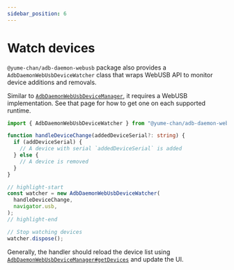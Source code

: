 ```yaml
---
sidebar_position: 6
---
```


# Watch devices

`@yume-chan/adb-daemon-webusb` package also provides a `AdbDaemonWebUsbDeviceWatcher` class that wraps WebUSB API to monitor device additions and removals.

Similar to [`AdbDaemonWebUsbDeviceManager`](./device-manager.mdx), it requires a WebUSB implementation. See that page for how to get one on each supported runtime.

```ts transpile
import { AdbDaemonWebUsbDeviceWatcher } from "@yume-chan/adb-daemon-webusb";

function handleDeviceChange(addedDeviceSerial?: string) {
  if (addDeviceSerial) {
    // A device with serial `addedDeviceSerial` is added
  } else {
    // A device is removed
  }
}

// highlight-start
const watcher = new AdbDaemonWebUsbDeviceWatcher(
  handleDeviceChange,
  navigator.usb,
);
// highlight-end

// Stop watching devices
watcher.dispose();
```

Generally, the handler should reload the device list using [`AdbDaemonWebUsbDeviceManager#getDevices`](./get-devices.mdx) and update the UI.
